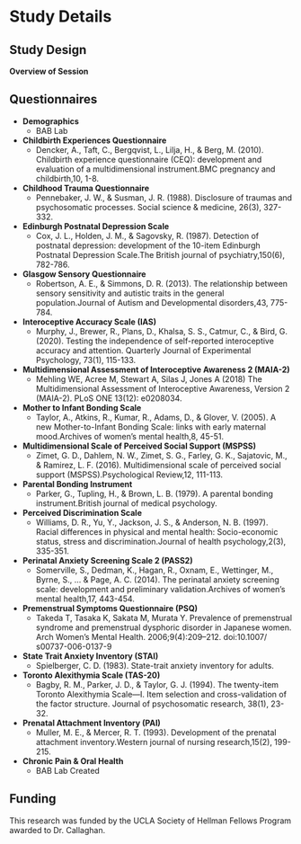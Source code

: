 # Study Details

## Study Design 

**Overview of Session**
![<!--- SoM --->](images/SoM_Overview_updated.png)


## Questionnaires

- **Demographics**
  - BAB Lab

- **Childbirth Experiences Questionnaire**
  - Dencker, A., Taft, C., Bergqvist, L., Lilja, H., & Berg, M. (2010). Childbirth experience questionnaire (CEQ): development and evaluation of a multidimensional instrument.BMC pregnancy and childbirth,10, 1-8.

- **Childhood Trauma Questionnaire**
  - Pennebaker, J. W., & Susman, J. R. (1988). Disclosure of traumas and psychosomatic processes. Social science & medicine, 26(3), 327-332.

- **Edinburgh Postnatal Depression Scale**
  - Cox, J. L., Holden, J. M., & Sagovsky, R. (1987). Detection of postnatal depression: development of the 10-item Edinburgh Postnatal Depression Scale.The British journal of psychiatry,150(6), 782-786.

- **Glasgow Sensory Questionnaire**
  - Robertson, A. E., & Simmons, D. R. (2013). The relationship between sensory sensitivity and autistic traits in the general population.Journal of Autism and Developmental disorders,43, 775-784.

- **Interoceptive Accuracy Scale (IAS)**
  - Murphy, J., Brewer, R., Plans, D., Khalsa, S. S., Catmur, C., & Bird, G. (2020). Testing the independence of self-reported interoceptive accuracy and attention. Quarterly Journal of Experimental Psychology, 73(1), 115-133.

- **Multidimensional Assessment of Interoceptive Awareness 2 (MAIA-2)**
  - Mehling WE, Acree M, Stewart A, Silas J, Jones A (2018) The Multidimensional Assessment of Interoceptive Awareness, Version 2 (MAIA-2). PLoS ONE 13(12): e0208034.

- **Mother to Infant Bonding Scale**
  - Taylor, A., Atkins, R., Kumar, R., Adams, D., & Glover, V. (2005). A new Mother-to-Infant Bonding Scale: links with early maternal mood.Archives of women’s mental health,8, 45-51.

- **Multidimensional Scale of Perceived Social Support (MSPSS)**
  - Zimet, G. D., Dahlem, N. W., Zimet, S. G., Farley, G. K., Sajatovic, M., & Ramirez, L. F. (2016). Multidimensional scale of perceived social support (MSPSS).Psychological Review,12, 111-113.

- **Parental Bonding Instrument**
  - Parker, G., Tupling, H., & Brown, L. B. (1979). A parental bonding instrument.British journal of medical psychology.

- **Perceived Discrimination Scale**
  - Williams, D. R., Yu, Y., Jackson, J. S., & Anderson, N. B. (1997). Racial differences in physical and mental health: Socio-economic status, stress and discrimination.Journal of health psychology,2(3), 335-351.

- **Perinatal Anxiety Screening Scale 2 (PASS2)**
  - Somerville, S., Dedman, K., Hagan, R., Oxnam, E., Wettinger, M., Byrne, S., ... & Page, A. C. (2014). The perinatal anxiety screening scale: development and preliminary validation.Archives of women's mental health,17, 443-454.

- **Premenstrual Symptoms Questionnaire (PSQ)**
  - Takeda T, Tasaka K, Sakata M, Murata Y. Prevalence of premenstrual syndrome and premenstrual dysphoric disorder in Japanese women. Arch Women’s Mental Health. 2006;9(4):209–212. doi:10.1007/ s00737-006-0137-9

- **State Trait Anxiety Inventory (STAI)**
  - Spielberger, C. D. (1983). State-trait anxiety inventory for adults.

- **Toronto Alexithymia Scale (TAS-20)**
  - Bagby, R. M., Parker, J. D., & Taylor, G. J. (1994). The twenty-item Toronto Alexithymia Scale—I. Item selection and cross-validation of the factor structure. Journal of psychosomatic research, 38(1), 23-32.

- **Prenatal Attachment Inventory (PAI)**
  - Muller, M. E., & Mercer, R. T. (1993). Development of the prenatal attachment inventory.Western journal of nursing research,15(2), 199-215.
  
- **Chronic Pain & Oral Health**
  - BAB Lab Created
  
## Funding
This research was funded by the UCLA Society of Hellman Fellows Program awarded to Dr. Callaghan.
